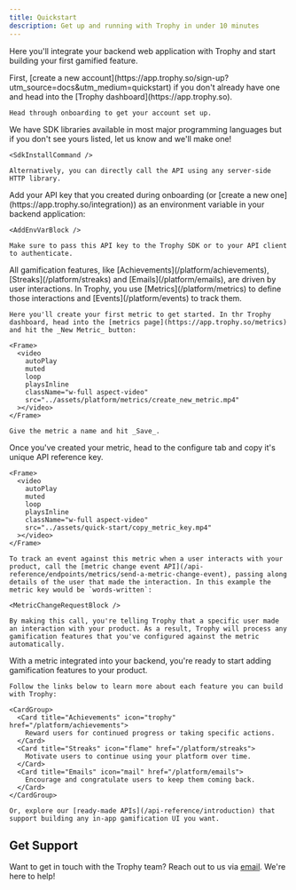 ```yaml
---
title: Quickstart
description: Get up and running with Trophy in under 10 minutes
---
```



Here you'll integrate your backend web application with Trophy and start building your first gamified feature.

<Steps>
  <Step title="Create your Trophy account">
    First, [create a new account](https://app.trophy.so/sign-up?utm_source=docs&utm_medium=quickstart) if you don't already have one and head into the [Trophy dashboard](https://app.trophy.so).

    Head through onboarding to get your account set up.

  </Step>
  <Step title="Add the Trophy SDK to your backend">
    We have SDK libraries available in most major programming languages but if you don't see yours listed, let us know and we'll make one!

    <SdkInstallCommand />

    Alternatively, you can directly call the API using any server-side HTTP library.

  </Step>
  <Step title="Set up environment">
    Add your API key that you created during onboarding (or [create a new one](https://app.trophy.so/integration)) as an environment variable in your backend application:

    <AddEnvVarBlock />

    Make sure to pass this API key to the Trophy SDK or to your API client to authenticate.

  </Step>
  <Step title="Create your first metric">
    All gamification features, like [Achievements](/platform/achievements), [Streaks](/platform/streaks) and [Emails](/platform/emails), are driven by user interactions. In Trophy, you use [Metrics](/platform/metrics) to define those interactions and [Events](/platform/events) to track them. 
    
    Here you'll create your first metric to get started. In thr Trophy dashboard, head into the [metrics page](https://app.trophy.so/metrics) and hit the _New Metric_ button:

    <Frame>
      <video
        autoPlay
        muted
        loop
        playsInline
        className="w-full aspect-video"
        src="../assets/platform/metrics/create_new_metric.mp4"
      ></video>
    </Frame>

    Give the metric a name and hit _Save_.

  </Step>
  <Step title="Integrate the metric into your backend">
    Once you've created your metric, head to the configure tab and copy it's unique API reference key.

    <Frame>
      <video
        autoPlay
        muted
        loop
        playsInline
        className="w-full aspect-video"
        src="../assets/quick-start/copy_metric_key.mp4"
      ></video>
    </Frame>

    To track an event against this metric when a user interacts with your product, call the [metric change event API](/api-reference/endpoints/metrics/send-a-metric-change-event), passing along details of the user that made the interaction. In this example the metric key would be `words-written`:

    <MetricChangeRequestBlock />

    By making this call, you're telling Trophy that a specific user made an interaction with your product. As a result, Trophy will process any gamification features that you've configured against the metric automatically.

  </Step>
  <Step title="Continue building your gamification experience">
    With a metric integrated into your backend, you're ready to start adding gamification features to your product.
    
    Follow the links below to learn more about each feature you can build with Trophy:

    <CardGroup>
      <Card title="Achievements" icon="trophy" href="/platform/achievements">
        Reward users for continued progress or taking specific actions.
      </Card>
      <Card title="Streaks" icon="flame" href="/platform/streaks">
        Motivate users to continue using your platform over time.
      </Card>
      <Card title="Emails" icon="mail" href="/platform/emails">
        Encourage and congratulate users to keep them coming back.
      </Card>
    </CardGroup>

    Or, explore our [ready-made APIs](/api-reference/introduction) that support building any in-app gamification UI you want.

  </Step>
</Steps>

## Get Support

Want to get in touch with the Trophy team? Reach out to us via [email](mailto:support@trophy.so). We're here to help!
